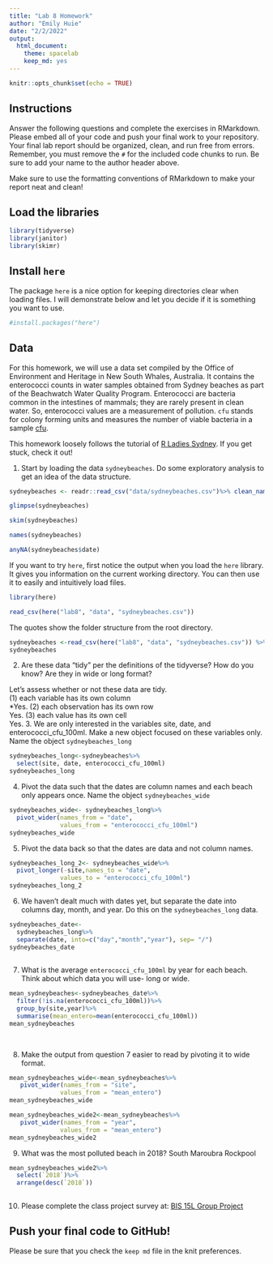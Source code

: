 ```yaml
---
title: "Lab 8 Homework"
author: "Emily Huie"
date: "2/2/2022"
output:
  html_document: 
    theme: spacelab
    keep_md: yes
---
```


```r
knitr::opts_chunk$set(echo = TRUE)
```

## Instructions
Answer the following questions and complete the exercises in RMarkdown. Please embed all of your code and push your final work to your repository. Your final lab report should be organized, clean, and run free from errors. Remember, you must remove the `#` for the included code chunks to run. Be sure to add your name to the author header above.  

Make sure to use the formatting conventions of RMarkdown to make your report neat and clean!  

## Load the libraries
```r
library(tidyverse)
library(janitor)
library(skimr)
``` 

## Install `here`
The package `here` is a nice option for keeping directories clear when loading files. I will demonstrate below and let you decide if it is something you want to use.  
```r
#install.packages("here")
```

## Data
For this homework, we will use a data set compiled by the Office of Environment and Heritage in New South Whales, Australia. It contains the enterococci counts in water samples obtained from Sydney beaches as part of the Beachwatch Water Quality Program. Enterococci are bacteria common in the intestines of mammals; they are rarely present in clean water. So, enterococci values are a measurement of pollution. `cfu` stands for colony forming units and measures the number of viable bacteria in a sample [cfu](https://en.wikipedia.org/wiki/Colony-forming_unit).   

This homework loosely follows the tutorial of [R Ladies Sydney](https://rladiessydney.org/). If you get stuck, check it out!  

1. Start by loading the data `sydneybeaches`. Do some exploratory analysis to get an idea of the data structure.
```r
sydneybeaches <- readr::read_csv("data/sydneybeaches.csv")%>% clean_names()

```
```r
glimpse(sydneybeaches)
```
```r
skim(sydneybeaches)
```
```r
names(sydneybeaches)
```
```r
anyNA(sydneybeaches$date)
```

If you want to try `here`, first notice the output when you load the `here` library. It gives you information on the current working directory. You can then use it to easily and intuitively load files.
```r
library(here)
```
```r
read_csv(here("lab8", "data", "sydneybeaches.csv"))

```

The quotes show the folder structure from the root directory.
```r
sydneybeaches <-read_csv(here("lab8", "data", "sydneybeaches.csv")) %>% janitor::clean_names()
sydneybeaches
```

2. Are these data "tidy" per the definitions of the tidyverse? How do you know? Are they in wide or long format?

Let's assess whether or not these data are tidy.  
(1) each variable has its own column  
*Yes. 
(2) each observation has its own row  
Yes. 
(3) each value has its own cell  
Yes.
3. We are only interested in the variables site, date, and enterococci_cfu_100ml. Make a new object focused on these variables only. Name the object `sydneybeaches_long`
```r
sydneybeaches_long<-sydneybeaches%>%
  select(site, date, enterococci_cfu_100ml)
sydneybeaches_long
```


4. Pivot the data such that the dates are column names and each beach only appears once. Name the object `sydneybeaches_wide`
```r
sydneybeaches_wide<- sydneybeaches_long%>%
  pivot_wider(names_from = "date",
              values_from = "enterococci_cfu_100ml")
sydneybeaches_wide
```


5. Pivot the data back so that the dates are data and not column names.

```r
sydneybeaches_long_2<- sydneybeaches_wide%>%
  pivot_longer(-site,names_to = "date",
              values_to = "enterococci_cfu_100ml")
sydneybeaches_long_2
```

6. We haven't dealt much with dates yet, but separate the date into columns day, month, and year. Do this on the `sydneybeaches_long` data.


```r
sydneybeaches_date<-
  sydneybeaches_long%>%
  separate(date, into=c("day","month","year"), sep= "/")
sydneybeaches_date
  
```


7. What is the average `enterococci_cfu_100ml` by year for each beach. Think about which data you will use- long or wide.
```r
mean_sydneybeaches<-sydneybeaches_date%>%
  filter(!is.na(enterococci_cfu_100ml))%>%
  group_by(site,year)%>%
  summarise(mean_entero=mean(enterococci_cfu_100ml))
mean_sydneybeaches
  
  
```


8. Make the output from question 7 easier to read by pivoting it to wide format.
```r
mean_sydneybeaches_wide<-mean_sydneybeaches%>%
   pivot_wider(names_from = "site",
              values_from = "mean_entero")
mean_sydneybeaches_wide
```
```r
mean_sydneybeaches_wide2<-mean_sydneybeaches%>%
   pivot_wider(names_from = "year",
              values_from = "mean_entero")
mean_sydneybeaches_wide2
```


9. What was the most polluted beach in 2018?
South Maroubra Rockpool

```r
mean_sydneybeaches_wide2%>%
  select(`2018`)%>%
  arrange(desc(`2018`))
  
```



10. Please complete the class project survey at: [BIS 15L Group Project](https://forms.gle/H2j69Z3ZtbLH3efW6)


## Push your final code to GitHub!
Please be sure that you check the `keep md` file in the knit preferences.   